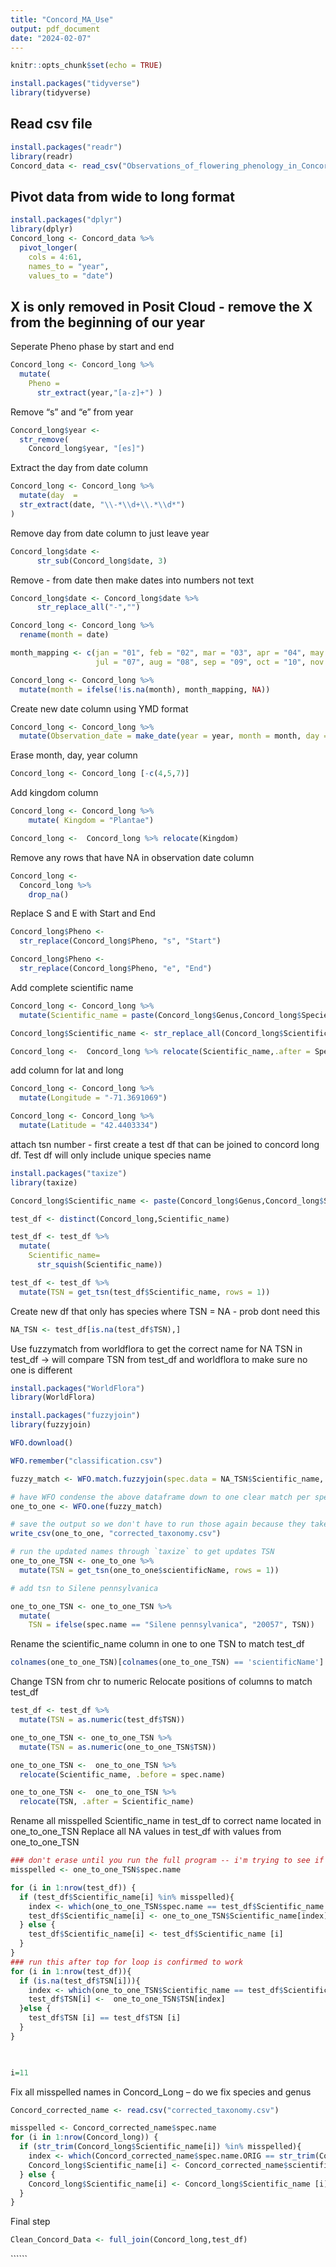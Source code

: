 ```yaml
---
title: "Concord_MA_Use"
output: pdf_document
date: "2024-02-07"
---
```


```r
knitr::opts_chunk$set(echo = TRUE)
```


```r
install.packages("tidyverse")
library(tidyverse)
```

## Read csv file 
```r
install.packages("readr")
library(readr)
Concord_data <- read_csv("Observations_of_flowering_phenology_in_Concord__Massachusetts__USA__1963-1993.csv")
```

## Pivot data from wide to long format 
```r
install.packages("dplyr")
library(dplyr)
Concord_long <- Concord_data %>% 
  pivot_longer(
    cols = 4:61,
    names_to = "year",
    values_to = "date")
```

## X is only removed in Posit Cloud - remove the X from the beginning of our year 

Seperate Pheno phase by start and end 
```r
Concord_long <- Concord_long %>%
  mutate(
    Pheno = 
      str_extract(year,"[a-z]+") )
```

Remove "s" and "e" from year
```r
Concord_long$year <-  
  str_remove(
    Concord_long$year, "[es]")
```

Extract the day from date column 
```r
Concord_long <- Concord_long %>%
  mutate(day  =
  str_extract(date, "\\-*\\d+\\.*\\d*")
)
```

Remove day  from date column to just leave year
```r
Concord_long$date <- 
      str_sub(Concord_long$date, 3)
```

Remove - from date then make dates into numbers not text
```r
Concord_long$date <- Concord_long$date %>% 
      str_replace_all("-","")

Concord_long <- Concord_long %>%
  rename(month = date)

month_mapping <- c(jan = "01", feb = "02", mar = "03", apr = "04", may = "05", jun = "06",
                   jul = "07", aug = "08", sep = "09", oct = "10", nov = "11", dec = "12")

Concord_long <- Concord_long %>%
  mutate(month = ifelse(!is.na(month), month_mapping, NA))
```

Create new date column using YMD format
```r
Concord_long <- Concord_long %>% 
  mutate(Observation_date = make_date(year = year, month = month, day = day))
```

Erase month, day, year column
```r
Concord_long <- Concord_long [-c(4,5,7)]
```

Add kingdom column
```r
Concord_long <- Concord_long %>% 
    mutate( Kingdom = "Plantae")

Concord_long <-  Concord_long %>% relocate(Kingdom)
```

Remove any rows that have NA in observation date column 
```r
Concord_long <- 
  Concord_long %>% 
    drop_na()
```

Replace S and E with Start and End
```r
Concord_long$Pheno <-  
  str_replace(Concord_long$Pheno, "s", "Start")

Concord_long$Pheno <-  
  str_replace(Concord_long$Pheno, "e", "End")
```

Add complete scientific name 
```r
Concord_long <- Concord_long %>%
  mutate(Scientific_name = paste(Concord_long$Genus,Concord_long$Species))

Concord_long$Scientific_name <- str_replace_all(Concord_long$Scientific_name, "\\s{2,}", " ")

Concord_long <-  Concord_long %>% relocate(Scientific_name,.after = Species)

```

add column for lat and long
```r
Concord_long <- Concord_long %>%
  mutate(Longitude = "-71.3691069")

Concord_long <- Concord_long %>%
  mutate(Latitude = "42.4403334")
```

attach tsn number - first create a test df that can be joined to concord long df. Test df will only include unique species name 
```r
install.packages("taxize")
library(taxize)

Concord_long$Scientific_name <- paste(Concord_long$Genus,Concord_long$Species)

test_df <- distinct(Concord_long,Scientific_name)

test_df <- test_df %>% 
  mutate(
    Scientific_name=
      str_squish(Scientific_name))

test_df <- test_df %>%
  mutate(TSN = get_tsn(test_df$Scientific_name, rows = 1))

```

Create new df that only has species where TSN = NA - prob dont need this
```r
NA_TSN <- test_df[is.na(test_df$TSN),]
```

Use fuzzymatch from worldflora to get the correct name for NA TSN in test_df -> will compare TSN from test_df and worldflora to make sure no one is different 
```r
install.packages("WorldFlora")
library(WorldFlora)

install.packages("fuzzyjoin")
library(fuzzyjoin)

WFO.download()

WFO.remember("classification.csv")

fuzzy_match <- WFO.match.fuzzyjoin(spec.data = NA_TSN$Scientific_name, WFO.data = WFO.data, fuzzydist.max = 2)

# have WFO condense the above dataframe down to one clear match per species
one_to_one <- WFO.one(fuzzy_match)

# save the output so we don't have to run those again because they take up wild amounts of RAM!
write_csv(one_to_one, "corrected_taxonomy.csv")

# run the updated names through `taxize` to get updates TSN
one_to_one_TSN <- one_to_one %>% 
  mutate(TSN = get_tsn(one_to_one$scientificName, rows = 1))

# add tsn to Silene pennsylvanica

one_to_one_TSN <- one_to_one_TSN %>% 
  mutate( 
    TSN = ifelse(spec.name == "Silene pennsylvanica", "20057", TSN)) 

```

Rename the scientific_name column in one to one TSN to match test_df
```r
colnames(one_to_one_TSN)[colnames(one_to_one_TSN) == 'scientificName'] <- 'Scientific_name'

```

Change TSN from chr to numeric
Relocate positions of columns to match test_df
```r
test_df <- test_df %>% 
  mutate(TSN = as.numeric(test_df$TSN)) 

one_to_one_TSN <- one_to_one_TSN %>% 
  mutate(TSN = as.numeric(one_to_one_TSN$TSN)) 

one_to_one_TSN <-  one_to_one_TSN %>% 
  relocate(Scientific_name, .before = spec.name)

one_to_one_TSN <-  one_to_one_TSN %>% 
  relocate(TSN, .after = Scientific_name)
```

Rename all misspelled Scientific_name in test_df to correct name located in one_to_one_TSN
Replace all NA values in test_df with values from one_to_one_TSN
```r
### don't erase until you run the full program -- i'm trying to see if it actually works 
misspelled <- one_to_one_TSN$spec.name

for (i in 1:nrow(test_df)) {
  if (test_df$Scientific_name[i] %in% misspelled){
    index <- which(one_to_one_TSN$spec.name == test_df$Scientific_name [i])
    test_df$Scientific_name[i] <- one_to_one_TSN$Scientific_name[index]
  } else {
    test_df$Scientific_name[i] <- test_df$Scientific_name [i]
  }
}
### run this after top for loop is confirmed to work
for (i in 1:nrow(test_df)){
  if (is.na(test_df$TSN[i])){
    index <- which(one_to_one_TSN$Scientific_name == test_df$Scientific_name [i])
    test_df$TSN[i] <-  one_to_one_TSN$TSN[index]
  }else {
    test_df$TSN [i] == test_df$TSN [i]
  }
}
  


i=11
```

Fix all misspelled names in Concord_Long -- do we fix species and genus 
```r

Concord_corrected_name <- read.csv("corrected_taxonomy.csv")

misspelled <- Concord_corrected_name$spec.name
for (i in 1:nrow(Concord_long)) {
  if (str_trim(Concord_long$Scientific_name[i]) %in% misspelled){
    index <- which(Concord_corrected_name$spec.name.ORIG == str_trim(Concord_long$Scientific_name[i]))
    Concord_long$Scientific_name[i] <- Concord_corrected_name$scientificName[index]
  } else {
    Concord_long$Scientific_name[i] <- Concord_long$Scientific_name [i]
  }
}

```


Final step
```r
Clean_Concord_Data <- full_join(Concord_long,test_df)

```

``````

